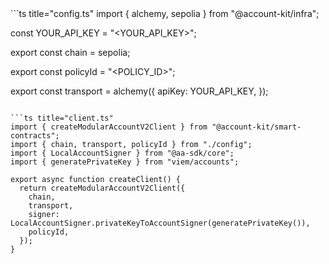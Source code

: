 <CodeBlocks>
```ts title="config.ts"
import { alchemy, sepolia } from "@account-kit/infra";

const YOUR_API_KEY = "<YOUR_API_KEY>";

export const chain = sepolia;

export const policyId = "<POLICY_ID>";

export const transport = alchemy({
  apiKey: YOUR_API_KEY,
});
```

```ts title="client.ts"
import { createModularAccountV2Client } from "@account-kit/smart-contracts";
import { chain, transport, policyId } from "./config";
import { LocalAccountSigner } from "@aa-sdk/core";
import { generatePrivateKey } from "viem/accounts";

export async function createClient() {
  return createModularAccountV2Client({
    chain,
    transport,
    signer: LocalAccountSigner.privateKeyToAccountSigner(generatePrivateKey()),
    policyId,
  });
}
```

</CodeBlocks>
